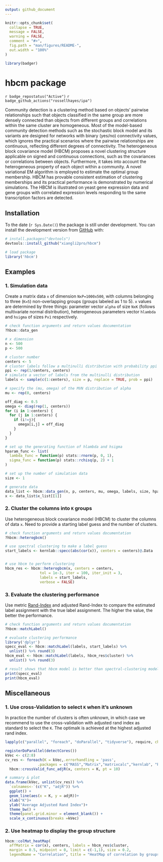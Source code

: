 ```yaml
---
output: github_document
---
```


<!-- README.md is generated from README.Rmd. Please edit that file -->

```r
knitr::opts_chunk$set(
  collapse = TRUE,
  message = FALSE,
  warning = FALSE,
  comment = "#>",
  fig.path = "man/figures/README-",
  out.width = "100%"
)

library(badger)
```

# hbcm package
`r badge_repostatus("Active")` `r badge_github_actions("rossellhayes/ipa")` 

<!-- badges: start -->
<!-- badges: end -->

Community detection is a clustering method based on objects’ pairwise relationships such that objects classified in the same group are more densely connected than objects from different groups and correlations within the same cluster are homogeneous.  Most of the model-based community detection methods such as the stochastic block model and its variants are designed for networks with binary (yes/no) connectivity values, which ignores the practical scenarios where the pairwise relationships are continuous, reflecting different degrees of connectivity. The heterogeneous block covariance model (HBCM) proposes a novel clustering structure applicable on signed and continuous connections, such as the covariances or correlations between objects. Furthermore, it takes into account the heterogeneous property of each object within a community. A novel variational EM algorithm is employed to estimate the optimal group membership. HBCM has provable consistent estimation of clustering memberships and its practical performance is demonstrated by numerical simulations. The HBCM is illustrated on yeast gene expression data and gene groups with correlated expression levels responding to the same transcription factors are detected.

## Installation

To the date (`r Sys.Date()`) the package is still under development. You can install the development version from [GitHub](https://github.com/) with:

``` r
# install.packages("devtools")
devtools::install_github("xiangli2pro/hbcm")

# load package
library('hbcm')
```


## Examples

### 1. Simulation data

Create a matrix data `x` of dimension `NxP=1000x500`, with columns belonging to three (`K=5`) non-overlapping groups (groups labeled as 1 to 5). `x` values are determined by three things: parameter vector `alpha` of size `NxK` (follows multivariate normal distribution), heterogeneous parameters vector `hlambda` and `hsigma` of sizes `Px1` respectively.

```r
# check function arguments and return values documentation
?hbcm::data_gen
```

```r
# x dimension
n <- 500
p <- 500

# cluster number
centers <- 5
# cluster labels follow a multinulli distribution with probability ppi
ppi <- rep(1/centers, centers)
# simulate a vector of labels from the multinulli distribution
labels <- sample(c(1:centers), size = p, replace = TRUE, prob = ppi) 

# specify the (mu, omega) of the MVN distribution of alpha
mu <- rep(0, centers)

off_diag <- 0.5
omega <- diag(rep(1, centers))
for (i in 1:centers) {
  for (j in 1:centers) {
    if (i!=j){
      omega[i,j] = off_diag
    } 
  }
}

# set up the generating function of hlambda and hsigma
hparam_func <- list(
  lambda_func = function(p) stats::rnorm(p, 0, 1),
  sigma_func = function(p) stats::rchisq(p, 2) + 1
)

# set up the number of simulation data
size <- 1

# generate data
data_list <- hbcm::data_gen(n, p, centers, mu, omega, labels, size, hparam_func)
x <- data_list$x_list[[1]]

```


### 2. Cluster the columns into `K` groups

Use heterogeneous block covariance model (HBCM) to cluster the columns of data `x`. Need to provide a starting label guess and the number of clusters.

```r
# check function arguments and return values documentation
?hbcm::heterogbcm()
```

```r
# use spectral clustering to make a label guess
start_labels <- kernlab::specc(abs(cor(x)), centers = centers)@.Data


# use hbcm to perform clustering
hbcm_res <- hbcm::heterogbcm(x, centers = centers, 
                tol = 1e-3, iter = 100, iter_init = 3, 
                labels = start_labels, 
                verbose = FALSE)
```


### 3. Evaluate the clustering performance

Use metric [Rand-Index](https://en.wikipedia.org/wiki/Rand_index) and adjusted Rand-Index to compare the estimated label assignment with the true label assignment. The higher the value, the better the performance.

```r
# check function arguments and return values documentation
?hbcm::matchLabel()
```

```r

# evaluate clustering performance
library('dplyr')
specc_eval <- hbcm::matchLabel(labels, start_labels) %>% 
  unlist() %>% round(3)
hbcm_eval <- hbcm::matchLabel(labels, hbcm_res$cluster) %>% 
  unlist() %>% round(3)

# result shows that hbcm model is better than spectral-clustering model in terms of rand index.
print(specc_eval)
print(hbcm_eval)
```


## Miscellaneous

### 1. Use cross-Validation to select `K` when it's unknown

In practice the number of clusters is often unknown, in which case we recommend to use the cross-validation with adjusted rand index as standard to select the `K`. The optimal`K` is achieved at the highest adjusted rand index. 


```r
lapply(c("parallel", "foreach", "doParallel", "tidyverse"), require, char=TRUE)

registerDoParallel(detectCores())
kVec <- c(2:8)
cv_res <- foreach(K = kVec,.errorhandling = 'pass',
               .packages = c("MASS","Matrix","matrixcalc","kernlab", "RSpectra")) %dopar%
  hbcm::crossValid_func_adjR(x, centers = K, pt = 10)

# summary & plot
data.frame(kVec, unlist(cv_res)) %>% 
  `colnames<-`(c("K", "adjR")) %>%
  ggplot() +
  geom_line(aes(x = K, y = adjR))+
  xlab("K")+
  ylab("Average Adjusted Rand Index")+
  theme_bw() +
  theme(panel.grid.minor = element_blank()) +
  scale_x_continuous(breaks =kVec) 
```

### 2. Use heatmap to display the group structure

```r
hbcm::colMat_heatMap(
  affMatrix = cor(x), centers, labels = hbcm_res$cluster,
  margin = 0.5, midpoint = 0, limit = c(-1,1), size = 0.2,
  legendName = "Correlation", title = "HeatMap of correlation by groups")
```




